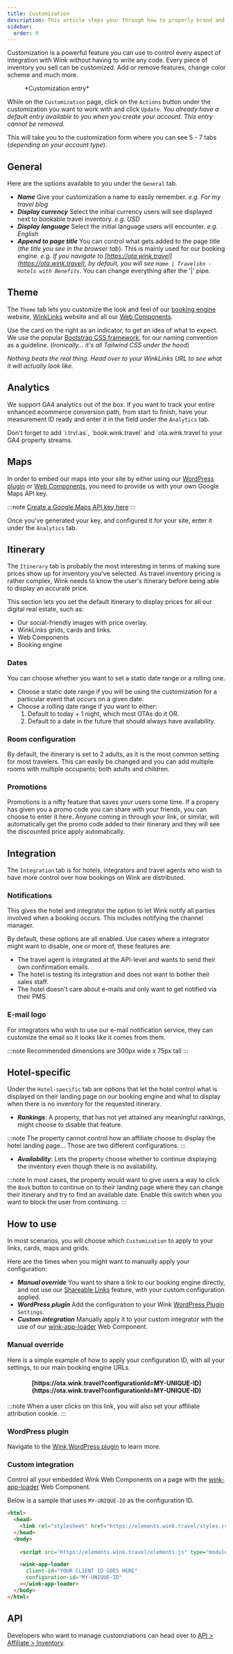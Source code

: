 ```yaml
---
title: Customization
description: This article steps your through how to properly brand and configure the experience for your users.
sidebar:
  order: 9
---
```



Customization is a powerful feature you can use to control every aspect of integration with Wink without having to write any code. Every piece of inventory you sell can be customized. Add or remove features, change color scheme and much more.

<figure>
<CloudinaryImage 
      width="700"
      height="631"
      resize="scale"
      quality="best"
      alt="Customization"
      src="academy/customization" 
      errorImage="noimage_opaque_nyrtl0.png"
    />
    <figcaption>*Customization entry*</figcaption>
</figure>

While on the `Customization` page, click on the `Actions` button under the customization you want to work with and click `Update`. 
*You already have a default entry available to you when you create your account. This entry cannot be removed.*

This will take you to the customization form where you can see 5 - 7 tabs (*depending on your account type*).

## General

Here are the options available to you under the `General` tab.

- ***Name*** Give your customization a name to easily remember. *e.g. For my travel blog*
- ***Display currency*** Select the initial currency users will see displayed next to bookable travel inventory. *e.g. USD*
- ***Display language*** Select the initial language users will encounter. *e.g. English*
- ***Append to page title*** You can control what gets added to the page title (*the title you see in the browser tab*). This is mainly used for our booking engine. *e.g. If you navigate to [https://ota.wink.travel](https://ota.wink.travel), by default, you will see `Home | Traveliko - Hotels with Benefits`*. You can change everything after the '|' pipe. 

## Theme

The `Theme` tab lets you customize the look and feel of our [booking engine](/booking-engine/how-it-works) website, [WinkLinks](/winklinks/what-is-a-link-manager) website and all our [Web Components](/developers/web-components).

Use the card on the right as an indicator, to get an idea of what to expect. We use the popular [Bootstrap CSS framework](https://getbootstrap.com/docs/5.3/customize/color/), for our naming convention as a guideline.
(*Ironically... it's all Tailwind CSS under the hood*)

*Nothing beats the real thing. Head over to your WinkLinks URL to see what it will actually look like.*

## Analytics

We support GA4 analytics out of the box. If you want to track your entire enhanced ecommerce conversion path, from start to finish, have your measurement ID ready and enter it in the field under the `Analytics` tab. 

<Aside type="caution" title="Reminder">
  Don't forget to add `i.trvl.as`, `book.wink.travel` and `ota.wink.travel`to your GA4 property streams.
</Aside>

## Maps

In order to embed our maps into your site by either using our [WordPress plugin](/developers/wordpress) or [Web Components](/developers/web-components), you need to provide us with your own Google Maps API key. 

:::note
  [Create a Google Maps API key here](https://console.developers.google.com/projectselector2/apis/credentials?supportedpurview=project)
:::

Once you've generated your key, and configured it for your site, enter it under the `Analytics` tab.

## Itinerary

The `Itinerary` tab is probably the most interesting in terms of making sure prices show up for inventory you've selected. 
As travel inventory pricing is rather complex, Wink needs to know the user's itinerary before being able to display an accurate price.

This section lets you set the default itinerary to display prices for all our digital real estate, such as:

- Our social-friendly images with price overlay.
- WinkLinks grids, cards and links.
- Web Components
- Booking engine

### Dates

You can choose whether you want to set a static date range or a rolling one.

- Choose a static date range if you will be using the customization for a particular event that occurs on a given date.
- Choose a rolling date range if you want to either:
    1. Default to today + 1 night, which most OTAs do it OR.
    2. Default to a date in the future that should always have availability.

### Room configuration

By default, the itinerary is set to 2 adults, as it is the most common setting for most travelers. 
This can easily be changed and you can add multiple rooms with multiple occupants; both adults and children.

### Promotions

Promotions is a nifty feature that saves your users some time. If a propery has given you a promo code you can share with your friends, you can choose to enter it here. 
Anyone coming in through your link, or similar, will automatically get the promo code added to their itinerary and they will see the discounted price apply automatically.

## Integration

The `Integration` tab is for hotels, integrators and travel agents who wish to have more control over how bookings on Wink are distributed.

### Notifications

This gives the hotel and integrator the option to let Wink notify all parties involved when a booking occurs. 
This includes notifying the channel manager. 

By default, these options are all enabled. Use cases where a integrator might want to disable, one or more of, these features are:

- The travel agent is integrated at the API-level and wants to send their own confirmation emails.
- The hotel is testing its integration and does not want to bother their sales staff.
- The hotel doesn't care about e-mails and only want to get notified via their PMS.

### E-mail logo

For integrators who wish to use our e-mail notification service, they can customize the email so it looks like it comes from them.

:::note
  Recommended dimensions are 300px wide x 75px tall
:::

## Hotel-specific

Under the `Hotel-specific` tab are options that let the hotel control what is displayed on their landing page on our booking engine and what to display when there is no inventory for the requested itinerary.

- ***Rankings***: A property, that has not yet attained any meaningful rankings, might choose to disable that feature.

:::note
  The property cannot control how an affiliate choose to display the hotel landing page... Those are two different configurations.
:::

- ***Availability***: Lets the property choose whether to continue displaying the inventory even though there is no availability.

:::note
  In most cases, the property would want to give users a way to click the `Book` button to continue on to their landing page where they can change their itinerary and try to find an available date.
  Enable this switch when you want to block the user from continuing.
:::

## How to use 

In most scenarios, you will choose which `Customization` to apply to your links, cards, maps and grids. 

Here are the times when you might want to manually apply your configuration:

- ***Manual override*** You want to share a link to our booking engine directly, and not use our [Shareable Links](/studio/shareable-links) feature, with your custom configuration applied.
- ***WordPress plugin*** Add the configuration to your Wink [WordPress Plugin](/developers/wordpress) `Settings`.
- ***Custom integration*** Manually apply it to your custom integrator with the use of our [wink-app-loader](/developers/web-components#wink-app-loader) Web Component.

### Manual override

Here is a simple example of how to apply your configuration ID, with all your settings, to our main booking engine URLs.

<h4 align="center">[https://ota.wink.travel?configurationId=MY-UNIQUE-ID](https://ota.wink.travel?configurationId=MY-UNIQUE-ID)</h4>

:::note
  When a user clicks on this link, you will also set your affiliate attribution cookie.
:::

### WordPress plugin 

Navigate to the [Wink WordPress plugin](/developers/wordpress) to learn more.

### Custom integration

Control all your embedded Wink Web Components on a page with the [wink-app-loader](/developers/web-components#wink-app-loader) Web Component.

Below is a sample that uses `MY-UNIQUE-ID` as the configuration ID.

```html {11}
<html>
  <head>
    <link rel="stylesheet" href="https://elements.wink.travel/styles.css"></link>
  </head>
  <body>
    
    <script src="https://elements.wink.travel/elements.js" type="module" defer></script>

    <wink-app-loader
      client-id="YOUR CLIENT ID GOES HERE"
      configuration-id="MY-UNIQUE-ID"
    ></wink-app-loader>
  </body>
</html>
```

## API

Developers who want to manage customziations can head over to [API > Affiliate > Inventory](https://docs.wink.travel/affiliate/inventory).
